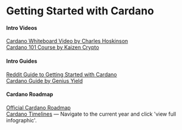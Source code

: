 # Getting Started with Cardano

#### Intro Videos

[Cardano Whiteboard Video by Charles Hoskinson](https://www.youtube.com/watch?v=Ja9D0kpksxw)  
[Cardano 101 Course by Kaizen Crypto](https://www.youtube.com/watch?v=2csG9sR5j7w)

#### Intro Guides

[Reddit Guide to Getting Started with Cardano](https://www.reddit.com/r/cardano/comments/lnj5ne/getting_started_guide_a_newbies_guide_to_cardano/)  
[Cardano Guide by Genius Yield](https://academy.geniusyield.co/guides/cardano)

#### Cardano Roadmap

[Official Cardano Roadmap](https://roadmap.cardano.org/en/)  
[Cardano Timelines](https://ctimelines.io/) — Navigate to the current year and click 'view full infographic'.


